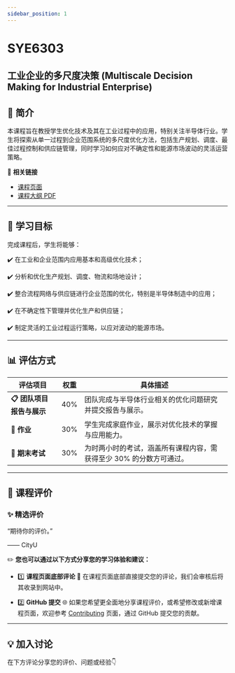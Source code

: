 ```yaml
---
sidebar_position: 1
---
```


# SYE6303
## 工业企业的多尺度决策 (Multiscale Decision Making for Industrial Enterprise)

## **📘 简介**
本课程旨在教授学生优化技术及其在工业过程中的应用，特别关注半导体行业。学生将探索从单一过程到企业范围系统的多尺度优化方法，包括生产规划、调度、最佳过程控制和供应链管理，同时学习如何应对不确定性和能源市场波动的灵活运营策略。

🔗 **相关链接**
- [课程页面](https://www.cityu.edu.hk/catalogue/pg/202526/course/SYE6303.htm)
- [课程大纲 PDF](https://www.cityu.edu.hk/catalogue/pg/202526/course/SYE6303.pdf)

---

## **🎯 学习目标**

完成课程后，学生将能够：

✔️ 在工业和企业范围内应用基本和高级优化技术；

✔️ 分析和优化生产规划、调度、物流和场地设计；

✔️ 整合流程网络与供应链进行企业范围的优化，特别是半导体制造中的应用；

✔️ 在不确定性下管理并优化生产和供应链；

✔️ 制定灵活的工业过程运行策略，以应对波动的能源市场。

---

## **📊 评估方式**

| **评估项目**               | **权重** | **具体描述**                                                                                       |
|---------------------------|---------|---------------------------------------------------------------------------------------------------|
| **📋 团队项目报告与展示**    | 40%      | 团队完成与半导体行业相关的优化问题研究并提交报告与展示。                                                |
| **📂 作业**               | 30%      | 学生完成家庭作业，展示对优化技术的掌握与应用能力。                                                     |
| **📝 期末考试**            | 30%      | 为时两小时的考试，涵盖所有课程内容，需获得至少 30% 的分数方可通过。                                          |

---

## **💬 课程评价**

### ✨ **精选评价**
<div className={commentStyles.commentBox}>
    <p className={commentStyles.commentText}>
        “期待你的评价。”
    </p>
    <p className={commentStyles.commentAuthor}>—— CityU</p>
</div>

✏️ **您也可以通过以下方式分享您的学习体验和建议：**

- 1️⃣ **课程页面底部评论**
💬 在课程页面底部直接提交您的评论，我们会审核后将其收录到网站中。

- 2️⃣ **GitHub 提交**
🌐 如果您希望更全面地分享课程评价，或希望修改或新增课程页面，欢迎参考 [Contributing](/contributing) 页面，通过 GitHub 提交您的贡献。

---

## **💡 加入讨论**

在下方评论分享您的评价、问题或经验👇
<Utterances />